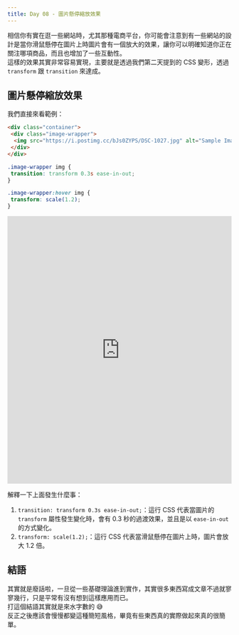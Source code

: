 ```yaml
---
title: Day 08 - 圖片懸停縮放效果
---
```


相信你有實在逛一些網站時，尤其那種電商平台，你可能會注意到有一些網站的設計是當你滑鼠懸停在圖片上時圖片會有一個放大的效果，讓你可以明確知道你正在關注哪項商品，而且也增加了一些互動性。  
這樣的效果其實非常容易實現，主要就是透過我們第二天提到的 CSS 變形，透過 `transform` 跟 `transition` 來達成。

## 圖片懸停縮放效果
我們直接來看範例：
```html
<div class="container">
 <div class="image-wrapper">
  <img src="https://i.postimg.cc/bJs0ZYPS/DSC-1027.jpg" alt="Sample Image">
 </div>
</div>
```
```css
.image-wrapper img {
 transition: transform 0.3s ease-in-out;
}

.image-wrapper:hover img {
 transform: scale(1.2);
}
```

<iframe height="600" width="100%" title="day 08 - hover_img" src="https://codepen.io/ChungYingHo/embed/dyBJBrq?default-tab=html%2Cresult" frameborder="no" loading="lazy" allowtransparency="true" allowfullscreen="true">
  See the Pen <a href="https://codepen.io/ChungYingHo/pen/dyBJBrq">
  day 08 - hover_img</a> by ChungYingHo (<a href="https://codepen.io/ChungYingHo">@ChungYingHo</a>)
  on <a href="https://codepen.io">CodePen</a>.
</iframe>

解釋一下上面發生什麼事：  
1. `transition: transform 0.3s ease-in-out;`：這行 CSS 代表當圖片的 `transform` 屬性發生變化時，會有 0.3 秒的過渡效果，並且是以 `ease-in-out` 的方式變化。
2. `transform: scale(1.2);`：這行 CSS 代表當滑鼠懸停在圖片上時，圖片會放大 1.2 倍。

## 結語
其實就是廢話啦，一旦從一些基礎理論進到實作，其實很多東西寫成文章不過就寥寥幾行，只是平常有沒有想到這樣應用而已。  
打這個結語其實就是來水字數的 :sweat_smile:  
反正之後應該會慢慢都變這種簡短風格，畢竟有些東西真的實際做起來真的很簡單。